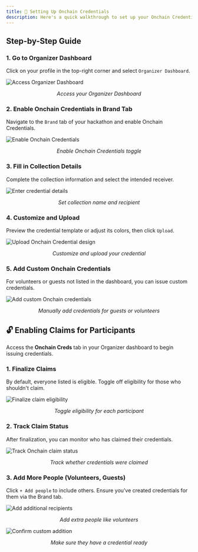 ```yaml
---
title: 🎁 Setting Up Onchain Credentials
description: Here's a quick walkthrough to set up your Onchain Credentials for participants and guests.
---
```


## Step-by-Step Guide

### 1. Go to Organizer Dashboard

Click on your profile in the top-right corner and select <code>Organizer Dashboard</code>.

<img src="/assets/image (183).png" alt="Access Organizer Dashboard" />
<p align="center"><i>Access your Organizer Dashboard</i></p>



### 2. Enable Onchain Credentials in Brand Tab

Navigate to the <code>Brand</code> tab of your hackathon and enable Onchain Credentials.

<img src="/assets/image (184).png" alt="Enable Onchain Credentials" />
<p align="center"><i>Enable Onchain Credentials toggle</i></p>



### 3. Fill in Collection Details

Complete the collection information and select the intended receiver.

<img src="/assets/image (185).png" alt="Enter credential details" />
<p align="center"><i>Set collection name and recipient</i></p>



### 4. Customize and Upload

Preview the credential template or adjust its colors, then click <code>Upload</code>.

<img src="/assets/image (186).png" alt="Upload Onchain Credential design" />
<p align="center"><i>Customize and upload your credential</i></p>



### 5. Add Custom Onchain Credentials

For volunteers or guests not listed in the dashboard, you can issue custom credentials.

<img src="/assets/image (187).png" alt="Add custom Onchain credentials" />
<p align="center"><i>Manually add credentials for guests or volunteers</i></p>



## 🔓 Enabling Claims for Participants

Access the <strong>Onchain Creds</strong> tab in your Organizer dashboard to begin issuing credentials.



### 1. Finalize Claims

By default, everyone listed is eligible. Toggle off eligibility for those who shouldn't claim.

<img src="/assets/image (188).png" alt="Finalize claim eligibility" />
<p align="center"><i>Toggle eligibility for each participant</i></p>



### 2. Track Claim Status

After finalization, you can monitor who has claimed their credentials.

<img src="/assets/image (189).png" alt="Track Onchain claim status" />
<p align="center"><i>Track whether credentials were claimed</i></p>



### 3. Add More People (Volunteers, Guests)

Click <code>+ Add people</code> to include others. Ensure you’ve created credentials for them via the Brand tab.

<img src="/assets/image (190).png" alt="Add additional recipients" />
<p align="center"><i>Add extra people like volunteers</i></p>

<img src="/assets/image (191).png" alt="Confirm custom addition" />
<p align="center"><i>Make sure they have a credential ready</i></p>
